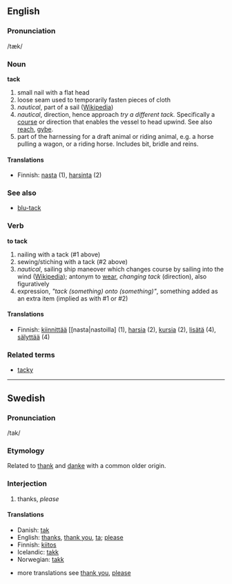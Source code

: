 ==English==
===Pronunciation===
/tæk/

===Noun===
'''tack'''

#small nail with a flat head
#loose seam used to temporarily fasten pieces of cloth
#''nautical'', part of a sail ([[en:tack|Wikipedia]])
#''nautical'', direction, hence approach ''try a different tack.'' Specifically a [[course]] or direction that enables the vessel to head upwind. See also [[reach]], [[gybe]].
#part of the harnessing for a draft animal or riding animal, e.g. a horse pulling a wagon, or a riding horse. Includes bit, bridle and reins.

====Translations====
*Finnish: [[nasta]] (1), [[harsinta]] (2)

===See also===
*[[blu-tack]]

===Verb===
'''to tack'''

#nailing with a tack (#1 above)
#sewing/stiching with a tack (#2 above)
#''nautical'', sailing ship maneover which changes course by sailing into the wind ([[en:tack|Wikipedia]]); antonym to [[wear]], ''changing tack'' (direction), also figuratively
#expression, ''"tack (something) onto (something)"'', something added as an extra item (implied as with #1 or #2)

====Translations====
*Finnish: [[kiinnittää]] [[nasta|nastoilla] (1), [[harsia]] (2), [[kursia]] (2), [[lisätä]] (4), [[sälyttää]] (4)

===Related terms===
*[[tacky]]

----

==Swedish==
===Pronunciation===
/tak/

===Etymology===
Related to [[thank]] and [[danke]] with a common older origin.

===Interjection===
#thanks, ''please''

<!-- please do not remove da/is/no translations since they are related -->
====Translations====
*Danish: [[tak]]
*English: [[thanks]], [[thank you]], [[ta]]; [[please]]
*Finnish: [[kiitos]]
*Icelandic: [[takk]]
*Norwegian: [[takk]]

*more translations see [[thank you]], [[please]]